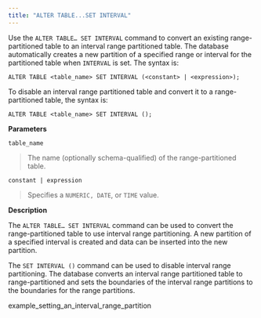 ```yaml
---
title: "ALTER TABLE...SET INTERVAL"
---
```


<div id="alter_table_set_interval" class="registered_link"></div>


Use the `ALTER TABLE… SET INTERVAL` command to convert an existing range-partitioned table to an interval range partitioned table. The database automatically creates a new partition of a specified range or interval for the partitioned table when `INTERVAL` is set. The syntax is:

``` text
ALTER TABLE <table_name> SET INTERVAL (<constant> | <expression>);
```

To disable an interval range partitioned table and convert it to a range-partitioned table, the syntax is:

``` text
ALTER TABLE <table_name> SET INTERVAL ();
```

**Parameters**

`table_name`

> The name (optionally schema-qualified) of the range-partitioned table.

`constant | expression`

> Specifies a `NUMERIC, DATE`, or `TIME` value.

**Description**

The `ALTER TABLE… SET INTERVAL` command can be used to convert the range-partitioned table to use interval range partitioning. A new partition of a specified interval is created and data can be inserted into the new partition.

The `SET INTERVAL ()` command can be used to disable interval range partitioning. The database converts an interval range partitioned table to range-partitioned and sets the boundaries of the interval range partitions to the boundaries for the range partitions.

<div class="toctree" maxdepth="3">

example\_setting\_an\_interval\_range\_partition

</div>
